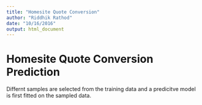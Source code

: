 ```yaml
---
title: "Homesite Quote Conversion"
author: "Riddhik Rathod"
date: "10/16/2016"
output: html_document
---
```


# Homesite Quote Conversion Prediction

Differnt samples are selected from the training data and a predicitve model is first fitted on the sampled data. 